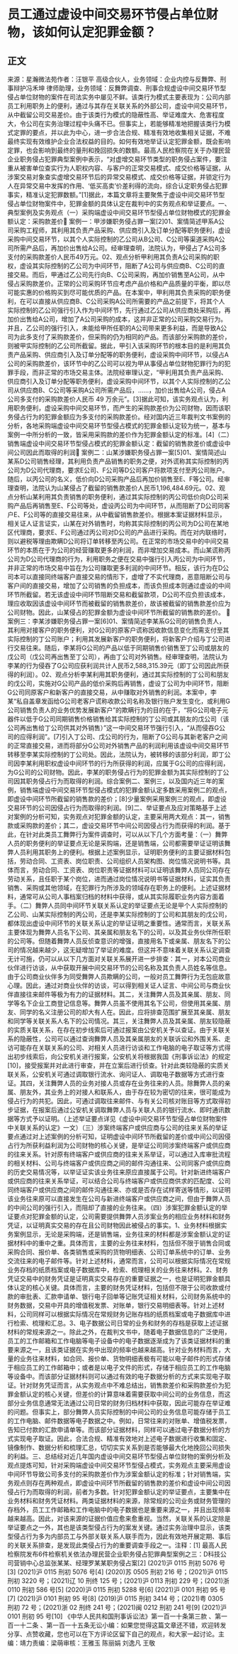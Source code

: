 # 员工通过虚设中间交易环节侵占单位财物，该如何认定犯罪金额？
## 正文
来源：星瀚微法苑作者：汪银平 高级合伙人，业务领域：企业内控与反舞弊、刑事辩护冯禾坤 律师助理，业务领域：反舞弊调查、刑事合规虚设中间交易环节型侵占单位财物的案件在司法实务中屡见不鲜。该类行为模式主要表现为：公司内部员工利用职务上的便利，通过与其存在关联关系的外部公司，虚设中间交易环节，从中截留公司交易差价。由于该类行为模式的隐蔽性高、举证难度大、危害程度大，令公司在实务治理过程中头痛不已。但事实上，若能够精准地把握该类行为模式定罪的要点，并以此为中心，进一步合法合规、精准有效地收集相关证据，不难最终实现有效维护企业合法权益的目的。如何有效地举证认定犯罪金额，既会影响定罪，也会影响到最终的量刑和挽回损失的数额。最高人民检察院在关于办理民营企业职务侵占犯罪典型案例中表示，“对虚增交易环节类型的职务侵占案件，要注重从被害单位查实行为人职权内容、与客户的正常交易模式、成交价格等证据，从涉案交易对象查实虚增交易环节后的异常交易模式、成交价格等证据，并锁定行为人在异常交易中发挥的作用、‘低买高卖’价差利得的流向，综合认定职务侵占犯罪事实，精准认定犯罪数额。”[1]据此，本篇文章将主要聚焦于虚设中间交易环节型侵占单位财物案件中，犯罪金额的具体认定在裁判中的实务观点和举证要点。一、典型案例及实务观点（一）采购端虚设中间交易环节型侵占单位财物模式的犯罪金额认定：采购款差价🔹 案例一：甲涉嫌职务侵占罪一案[2]01、案情简述甲系A公司采购工程师，其利用其负责产品采购、供应商引入及订单分配等职务便利，虚设采购中间交易环节，以其个人实际控制的乙公司从B公司、C公司等渠道采购A公司所需产品后，再加价出售给A公司。经审理查明，法院认为，甲侵占了A公司多支付的采购款差价人民币49万元。02、观点分析甲利用其负责A公司采购的职权，虚设其实际控制的乙公司为中间环节，阻断了A公司与供应商B、C公司的直接交易。而后，甲通过乙公司先行向B、C公司采购，再加价销售至A公司，从中侵占采购款差价。正常的公司采购环节应考虑产品价格和产品质量的平衡，即以尽可能实惠的价格购买到尽可能优质的产品。在本案中，甲利用其负责采购的职务便利，在可以直接从供应商B、C公司采购A公司所需要的产品之前提下，将其个人实际控制的乙公司强行引入作为中间环节，先行通过乙公司从供应商处采购后，再加价出售给A公司，增加了A公司采购的成本，这并非正常的公司采购交易行为。并且，乙公司的强行引入，未能给甲所任职的A公司带来更多利益，而是导致A公司为此多支付了采购款差价，但采购的仍为相同的产品。而该部分采购款的差价，则被甲实际控制的乙公司所截留。据此，甲引入该采购环节的根本目的是利用其负责产品采购、供应商引入及订单分配等的职务便利，虚设采购中间环节，以侵占A公司的采购款差价，该环节中的乙公司可以视为甲从事侵占单位财物犯罪行为的犯罪手段，而非正常的市场交易主体。法院经审理认定，“甲利用其负责产品采购、供应商引入及订单分配等职务便利，虚设采购中间环节，以其个人实际控制的乙公司从供应商B、C公司等采购A公司所需产品后，……，加价出售给A公司，侵占A公司多支付的采购款差价人民币 49 万余元”。[3]据此可知，该实务观点认为，利用职务便利，虚设采购中间交易环节，而产生的采购款差价为公司财物，因而该职务侵占行为的犯罪金额应为多支付的采购款差价。经对国内近三年裁判文书案例的分析，各地采购端虚设中间交易环节型侵占模式的犯罪金额认定较为统一，基本与案例一中所分析的一致，皆采用采购款的差价作为犯罪金额认定的标准。[4]（二）销售端虚设中间交易环节型侵占模式的犯罪金额认定：截留的销售款差价或虚设中间公司因此而取得的利润🔹 案例二：山某涉嫌职务侵占罪一案[5]01、案情简述山某系D公司销售经理，其利用负责产品销售的职务之便，对外谎称其实际控制的丙公司为D公司代理商，要求E公司、F公司等D公司客户将款项支付至丙公司账户。随后，以丙公司的名义，低价向D公司采购产品后再加价销售至E、F等公司。经审理查明，法院认为山某侵占了截留的销售款差价人民币1,196,484.69元。02、观点分析山某利用其负责销售的职务便利，通过其实际控制的丙公司低价向D公司采购产品后再销售至E、F公司等处，虚设丙公司为中间环节，从而阻断了D公司同客户E、F公司等的直接交易往来，从中截留销售款差价。根据本案证据材料显示，相关证人证言证实，山某在对外销售时，均称其实际控制的丙公司为D公司在某地区代理商，要求E、F公司通过丙公司对D公司的产品进行采购。而在对内联络时，则以避税等理由欺瞒D公司将订单转移至丙公司。在正常的市场交易中的中间交易环节的本质在于为公司的经营赚取更多的利润，而非增加交易成本。而山某谎称丙公司为D公司代理商的行为，利用职务之便在交易中强行引入丙公司为中间环节，并非正常的市场交易中旨在为公司赚取更多利润的中间环节。相反，该行为在D公司本可以直接同终端客户直接交易的情形下，虚增了不实代理商，恶意阻断公司与客户间的直接交易，增加了公司销售的负担成本，而该负担成本则通过虚设的中间环节所截留。若无该虚设中间环节阻断交易和截留款项，D公司不应负担该成本，理应收取因该虚设中间环节而被截留的销售款差价，故该被截留的销售款差价应为公司财物。因此，山某侵占的犯罪金额为虚设中间环节所截留的销售款的差价。   🔹 案例三：李某涉嫌职务侵占罪一案[6]01、案情简述李某系G公司的销售负责人，其利用对接客户的职务便利，对G公司的原客户谎称因收款信息变化而需支付至其实际控制的丁公司账户；利用其发展新客户的职务便利，将新客户介绍与丁公司进行交易往来。随后，李某将G公司的产品以低于同期销售价销售至丁公司或朋友的戊公司（戊公司再出售至丁公司），再由丁公司对外销售。经审理查明，法院认为李某的行为侵吞了G公司应获利润共计人民币2,588,315.39元（即丁公司因此所获得的利润）。02、观点分析李某利用其职务便利，通过其实际控制的丁公司和朋友的戊公司，实施对G公司产品的低价采购后再销售，虚设丁公司为中间环节，阻断G公司同原客户和新客户的直接交易，从中赚取对外销售的利润。本案中，李某“私自盖章发函给G公司老客户谎称收款公司名称及银行账户发生变化，或利用G公司销售负责人的业务优势发展新客户”的欺瞒行为的目的在于，“将G公司电子元器件以低于G公司同期销售价格销售给其实际控制的丁公司或其朋友的戊公司（该公司再出售给丁公司供其对外销售）”这一中间交易环节强行引入，“从而侵吞G公司的应得利润”。[7]引入丁公司、戊公司的行为，阻断了G公司与其新老客户之间的正常直接交易，进而将部分G公司对外销售产品的利润利用该虚设中间交易环节转移至李某实际控制的丁公司处。因此，法院认为，被转移的该部分利润，即丁公司因李某利用职权虚设中间环节的行为所获得的利润，应属于G公司的应得利润，为G公司的公司财物。因此，李某的职务侵占行为的犯罪金额为其实际控制的丁公司因其职务侵占行为而取得的利润。综合案例二、案例三，以及国内近三年的案例，销售端虚设中间交易环节型侵占模式的犯罪金额认定多数采用案例二的观点，即虚设中间环节所截留的销售款的差价；[8]少量案例采用案例三的观点，即虚设交易环节的公司因侵占行为而取得的利润。[9]二、举证要点及应对策略基于上述对案例的分析可知，实务观点对犯罪金额的认定，主要采用两大观点：其一，销售款或采购款的差价；其二，虚设交易环节中间公司因侵占行为而获得的利润。基于此，在针对此类员工舞弊行为案件调查时，可以从以下几个方面考量：（一）舞弊人员的职务便利的举证要点无论是采购端，还是销售端，公司都需要举证证明该舞弊人员利用其职务上的便利。根据上述案例显示，证明职务便利的主要证据材料包括，劳动合同、工资表、岗位职责、公司组织人员架构图、岗位情况说明书等。具体而言，劳动合同、工资表、岗位职责等证据材料可以证明该舞弊人员同公司存在劳动关系，且任职于某个岗位，进而通过岗位情况说明书等证据材料，证实其负责销售、采购或其他领域，在犯罪行为所涉及的领域存在职务上的便利。上述证据材料，通常可从公司人事档案归档的材料中获得，或从其实际履职业务内容方面着手。（二）舞弊人员同中间环节关联关系认定的举证要点无论是甲个人实际控制的乙公司、山某实际控制的丙公司，还是李某实际控制的丁公司和其朋友的戊公司，都体现出虚设中间环节的关联关系认定的举证证明之重要性。通常而言，关联关系主要体现为舞弊人员名下公司、其亲属和朋友名下的公司，以及其业务伙伴所任职的公司等。但随着舞弊人员反侦查意识的增强，直接用名下或亲属、朋友名下的公司的情况越来越少，这无疑增加了举证的难度。但这并不意味着关联关系认定调查无计可施，仍可以从以下几方面对关联关系展开进一步排查：其一，对本公司商业伙伴进行访谈，从中获取开展中间交易环节的公司名称及其负责人员姓名等信息。由于公司商业伙伴多为同受舞弊人员欺瞒的公司，一般对员工舞弊行为无包庇故意心理。因此，通过对商业伙伴的访谈，可以得到相关证人证言、中间公司与商业伙伴直接往来邮件等极为有力的证据材料。其二，关注舞弊人员及其亲属、朋友、同学等名下企业工商登记信息等。舞弊人员虽不使用其名下公司，但使用其亲属、朋友、同学的名义注册公司的却大有人在。因此，应将排查范围扩展至其亲属、朋友和同学等关联关系人名下的公司情况。其三，关注舞弊人员及其亲属、朋友较隐蔽的实质关联关系，在存在初步线索后可通过报案由公安机关予以查证。由于关联关系的隐蔽性，公司可以通过查询舞弊人员及其亲属朋友的关联诉讼和外围关系、走访可能存在关联关系的公司、对相关人员进行访谈和工作电脑的电子取证等方式得出初步线索后，向公安机关进行报案，公安机关将根据我国《刑事诉讼法》的规定[10]，接受报案并对此进行审查，并在立案后进行侦查。针对此类较隐蔽的实质关联关系，公安机关可通过调取银行流水、询问证人、调取电子数据等方式进行查证。其四，关注舞弊人员的业务对接人员或存在业务往来的人员。除舞弊人员的亲属、朋友外，其业务上的对接人和联系人，由于存在较为密切的往来，很可能成为侵占行为的共犯。因此，可通过调取往来邮件、与有关公司核对账目等方式取得初步证据，在报案后通过公安机关调取舞弊人员与关联人员的银行流水、即时通讯数据等方式予以证明。（上述举证要点详见《虚设中间交易环节型侵占单位财物案件中关联关系的认定》一文）（三）涉案终端客户或供应商与公司的往来关系的举证要点通过对上述案例的分析可知，证明虚设中间环节所截留的差价或中间公司因侵占行为所获利益利润为公司财物的核心关键，是举证公司同涉案终端客户或供应商的往来关系。针对原有终端客户或供应商的往来关系举证，可以通过入库审批流程的相关材料、公司与终端客户或供应商之间的邮件沟通往来、公司同客户或供应商的历史交易情况等，以举证证实该业务往来原应直接属于公司。针对新进终端客户或供应商的往来关系举证，可以结合公司与终端客户或供应商供求的匹配度、公司同终端客户或供应商之间的邮件沟通往来、亦或是否存在试样寄送等情形，以证明该业务往来原可以直接发生在公司与新进终端客户或供应商之间，但由于舞弊人员的中间公司的强行引入，而阻却了直接的业务往来。（四）涉案犯罪金额认定的举证要点对犯罪金额的认定，公司需要提供舞弊人员涉案业务的相应业务材料和财务凭证，以证明真实交易的存在且公司财物因此被侵占的事实。1、业务材料根据实务案例显示，无论是采购端，还是销售端，业务往来的材料都是涉案金额认定的证据材料中的重中之重。具体而言，主要的业务往来材料，包括但不限于销售合同或采购合同、报价单、各类销售或采购的货物明细表、公司订单系统中的订单、业务交流往来的电子邮件等。针对上述材料，通常而言，公司可以根据实际情况在常规业务存档的纸质档案或电子数据库中，检索、梳理相关的业务往来材料。2、财务凭证交易中的财务凭证是证明真实交易存在的重要证据之一，也是证明犯罪金额具体认定的核心关键。具体而言，主要的财务凭证材料，包括但不限于公司收款或付款的审批表、汇款申请单、银行电子回单等记账凭证相关材料，公司财务系统中的财务数据，交易中开具的增值税发票、对账单，银行交易明细表等。针对上述材料，公司同样可以根据实际情况在常规财务记账存档的纸质档案或电子数据库中进行检索、梳理和汇总。3、电子数据公司日常的业务和财务的存档是获取上述证据材料的常规来源之一。除此之外，在裁判文书中，随着电子数据信息的广泛使用，员工的工作邮箱和工作电脑等电子设备中的电子数据逐渐成为了该类证据材料的重要来源之一，且该类证据在实务中出现的频率也越来越高。针对业务材料而言，大量的业务往来材料，如合同、报价单、货物明细表极有可能以电子邮件的形式存储于相应员工的工作邮箱中；或者是以电子文件的形式，存储于相应员工的工作电脑等设备中。而该部分证据材料则可以通过有效的电子数据分析的方式来实现电子取证。针对财务凭证而言，从实务观点中不难总结出，销售款差价和采购款差价为犯罪金额认定的核心关键，但差价的计算意味着需要获取中间公司的业务信息，而这部分业务信息通常无法通过公司日常的财务归档材料中获取，因此可能存在举证难的问题。但事实上，部分舞弊人员实际控制的中间公司的业务信息可能存储于员工的工作电脑、邮件数据等电子数据之中。例如，日常往来的对账单、增值税发票，告知已付款的汇款申请单等。而该部分证据材料，同样可以通过电子数据分析的方式实现电子取证。因此，合法合规、精准有效地对上述电子数据进行收集和固定、镜像制作、数据分析和梳理汇总，切切实实关系到是否能够最大化地挽回公司损失的利益。三、总结经对近几年国内虚设中间交易环节型侵占单位财物的案例分析及观点提炼可知，针对采购端虚设中间交易环节型侵占模式，实务观点主要采用虚设中间环节导致公司多支付的采购款差价作为涉案金额认定的标准；针对销售端，实务观点则存在两种观点，即虚设中间环节所截留的销售款的差价和虚设中间公司因侵占行为而取得的利润，前者为多数。针对犯罪金额认定的举证要点，主要集中在业务材料和财务凭证材料。两类证据材料的来源，除常规的公司业务或财务管理的存档外，员工工作邮箱和工作电脑中的电子数据也是重要来源之一，并且出现频率越来越高。因此，对该来源的证据价值应愈来愈重视。当然，关联关系的认定除是举证要点之一外，其也是该类型侵占行为的案发关键。通过实务治理中显示，该类型侵占行为多为内部员工与外部关联关系人联手而为，因此有效地开展定期、事后的关联关系排查，是发现此类侵占行为的重要调查手段之一。注释：[1] 最高人民检察院发布6件检察机关依法办理民营企业职务侵占犯罪典型案例之三：D科技公司营销中心总监张某某、经理罗某某职务侵占案[2] (2021)沪 0115 刑初 5076 号[3] (2021)沪 0115 刑初 5076 号[4] (2020)苏 0505 刑初 216 号；(2021)沪 0115 刑初 3220 号；(2021)辽 10 刑终 125 号；(2021)沪 0113 刑初 229 号；(2021)浙 0110 刑初 586 号[5] (2020)沪 0115 刑初 5288 号[6] (2021)沪 0101 刑初 95 号[7] (2021)沪 0101 刑初 95 号[8] (2019)沪 0115 刑初 3414 号；(2021)粤 0305 刑初 72 号；(2021)浙 02 刑终 241 号；(2021)闽 0212 刑初 241 号[9] (2021)沪 0101 刑初 95 号[10] 《中华人民共和国刑事诉讼法》第一百一十条第三款 、第一百一十二条 、第一百一十五条无讼小编：如果您觉得这篇文章还不错，欢迎转发分享、点赞收藏，您也可以在下方评论区留下自己的观点，和大家一起讨论。主编：靖力责编：梁萌审核：王雅玉 陈丽娟 刘逸凡 王敬